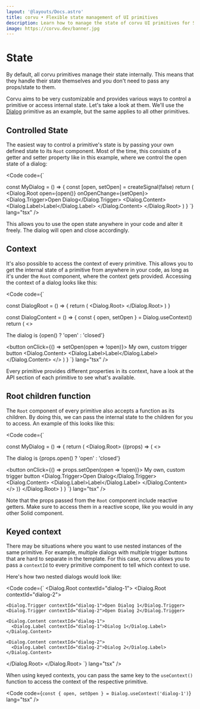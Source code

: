 ```yaml
---
layout: '@layouts/Docs.astro'
title: corvu • Flexible state management of UI primitives
description: Learn how to manage the state of corvu UI primitives for SolidJS.
image: https://corvu.dev/banner.jpg
---
```


# State

By default, all corvu primitives manage their state internally. This means that they handle their state themselves and you don't need to pass any props/state to them.

Corvu aims to be very customizable and provides various ways to control a primitive or access internal state. Let's take a look at them. We'll use the [Dialog](/docs/primitives/dialog) primitive as an example, but the same applies to all other primitives.

## Controlled State

The easiest way to control a primitive's state is by passing your own defined state to its `Root` component. Most of the time, this consists of a getter and setter property like in this example, where we control the open state of a dialog:

<Code code={`

const MyDialog = () => {
  const [open, setOpen] = createSignal(false)
  return (
    <Dialog.Root open={open()} onOpenChange={setOpen}>
      <Dialog.Trigger>Open Dialog</Dialog.Trigger>
      <Dialog.Content>
        <Dialog.Label>Label</Dialog.Label>
      </Dialog.Content>
    </Dialog.Root>
  )
}
`} lang="tsx" />

This allows you to use the open state anywhere in your code and alter it freely. The dialog will open and close accordingly.

## Context

It's also possible to access the context of every primitive. This allows you to get the internal state of a primitive from anywhere in your code, as long as it's under the `Root` component, where the context gets provided. Accessing the context of a dialog looks like this:

<Code code={`

const DialogRoot = () => {
  return (
    <Dialog.Root>
      <DialogContent />
    </Dialog.Root>
  )
}

const DialogContent = () => {
  const { open, setOpen } = Dialog.useContext()
  return (
    <>
      <p>The dialog is {open() ? 'open' : 'closed'}</p>
      <button onClick={() => setOpen(open => !open)}>
        My own, custom trigger button
      </button>
      <Dialog.Content>
        <Dialog.Label>Label</Dialog.Label>
      </Dialog.Content>
    </>
  )
}
`} lang="tsx" />

Every primitive provides different properties in its context, have a look at the API section of each primitive to see what's available.

## Root children function

The `Root` component of every primitive also accepts a function as its children. By doing this, we can pass the internal state to the children for you to access. An example of this looks like this:

<Code code={`

const MyDialog = () => {
  return (
    <Dialog.Root>
      {(props) => (
        <>
          <p>The dialog is {props.open() ? 'open' : 'closed'}</p>
          <button onClick={() => props.setOpen(open => !open)}>
          My own, custom trigger button
          </button>
          <Dialog.Trigger>Open Dialog</Dialog.Trigger>
          <Dialog.Content>
            <Dialog.Label>Label</Dialog.Label>
          </Dialog.Content>
        </>
      )}
    </Dialog.Root>
  )
}
`} lang="tsx" />

Note that the props passed from the `Root` component include reactive getters. Make sure to access them in a reactive scope, like you would in any other Solid component.

## Keyed context
There may be situations where you want to use nested instances of the same primitive. For example, multiple dialogs with multiple trigger buttons that are hard to separate in the template. For this case, corvu allows you to pass a `contextId` to every primitive component to tell which context to use.

Here's how two nested dialogs would look like:

<Code code={`
<Dialog.Root contextId="dialog-1">
  <Dialog.Root contextId="dialog-2">

    <Dialog.Trigger contextId="dialog-1">Open Dialog 1</Dialog.Trigger>
    <Dialog.Trigger contextId="dialog-2">Open Dialog 2</Dialog.Trigger>

    <Dialog.Content contextId="dialog-1">
      <Dialog.Label contextId="dialog-1">Dialog 1</Dialog.Label>
    </Dialog.Content>

    <Dialog.Content contextId="dialog-2">
      <Dialog.Label contextId="dialog-2">Dialog 2</Dialog.Label>
    </Dialog.Content>

  </Dialog.Root>
</Dialog.Root>
`} lang="tsx" />

When using keyed contexts, you can pass the same key to the `useContext()` function to access the context of the respective primitive.

<Code code={`
const { open, setOpen } = Dialog.useContext('dialog-1')
`} lang="tsx" />
